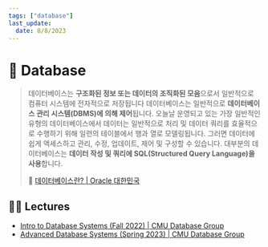 ```yaml
---
tags: ["database"]
last_update:
  date: 8/8/2023
---
```


# 💾 Database

> 데이터베이스는 **구조화된 정보 또는 데이터의 조직화된 모음**으로서 일반적으로 컴퓨터 시스템에 전자적으로 저장됩니다 데이터베이스는 일반적으로 **데이터베이스 관리 시스템(DBMS)에 의해 제어**됩니다. 오늘날 운영되고 있는 가장 일반적인 유형의 데이터베이스에서 데이터는 일반적으로 처리 및 데이터 쿼리를 효율적으로 수행하기 위해 일련의 테이블에서 행과 열로 모델링됩니다. 그러면 데이터에 쉽게 액세스하고 관리, 수정, 업데이트, 제어 및 구성할 수 있습니다. 대부분의 데이터베이스는 **데이터 작성 및 쿼리에 SQL(Structured Query Language)을 사용**합니다.
>
> 🔗 [데이터베이스란? | Oracle 대한민국](https://www.oracle.com/kr/database/what-is-database/)

## 🧑‍🏫 Lectures

- [Intro to Database Systems (Fall 2022) | CMU Database Group](https://www.youtube.com/playlist?list=PLSE8ODhjZXjaKScG3l0nuOiDTTqpfnWFf)
- [Advanced Database Systems (Spring 2023) | CMU Database Group](https://www.youtube.com/playlist?list=PLSE8ODhjZXjYzlLMbX3cR0sxWnRM7CLFn)

